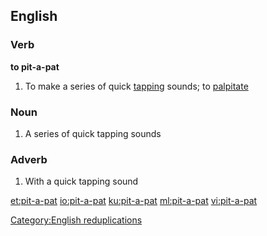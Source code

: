 ==English==

===Verb===
'''to pit-a-pat'''

# To make a series of quick [[tapping]] sounds; to [[palpitate]]

===Noun===
{{en-noun}}

# A series of quick tapping sounds

===Adverb===
{{en-adv|-}}

# With a quick tapping sound

[[Category:English reduplications]]

[[et:pit-a-pat]]
[[io:pit-a-pat]]
[[ku:pit-a-pat]]
[[ml:pit-a-pat]]
[[vi:pit-a-pat]]